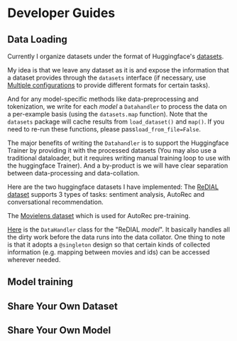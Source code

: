 # Developer Guides

## Data Loading

Currently I organize datasets under the format of Huggingface's [datasets](https://huggingface.co/docs/datasets/dataset_script).

My idea is that we leave any dataset as it is and expose the information that a dataset provides through the `datasets` interface (if necessary, use [Multiple configurations](https://huggingface.co/docs/datasets/main/en/dataset_script#multiple-configurations) to provide different formats for certain tasks). 

And for any model-specific methods like data-preprocessing and tokenization, we write for each *model* a `Datahandler` to process the data on a per-example basis (using the `datasets.map` function). Note that the `datasets` package will cache results from `load_dataset()` and `map()`. If you need to re-run these functions, please pass`load_from_file=False`. 

The major benefits of writing the `Datahandler` is to support the Huggingface Trainer by providing it with the processed datasets (You may also use a traditional dataloader, but it requires writing manual training loop to use with the huggingface Trainer). And a by-product is we will have clear separation between data-processing and data-collation.

Here are the two huggingface datasets I have implemented:
The [ReDIAL dataset](https://github.com/McAuley-Lab/RecBot/blob/pipeline-redial/dataset/redial/redial.py) supports 3 types of tasks: sentiment analysis, AutoRec and conversational recommendation. 

The [Movielens dataset](https://github.com/McAuley-Lab/RecBot/blob/pipeline-redial/dataset/movielens/movielens.py) which is used for AutoRec pre-training.


[Here](https://github.com/McAuley-Lab/RecBot/blob/pipeline-redial/src/datahandler/redial_datahandler.py) is the `DataHandler` class for the "ReDIAL *model*". It basically handles all the dirty work before the data runs into the data collator. One thing to note is that it adopts a `@singleton` design so that certain kinds of collected information (e.g.  mapping between movies and ids) can be accessed wherever needed.

## Model training


## Share Your Own Dataset 

## Share Your Own Model
